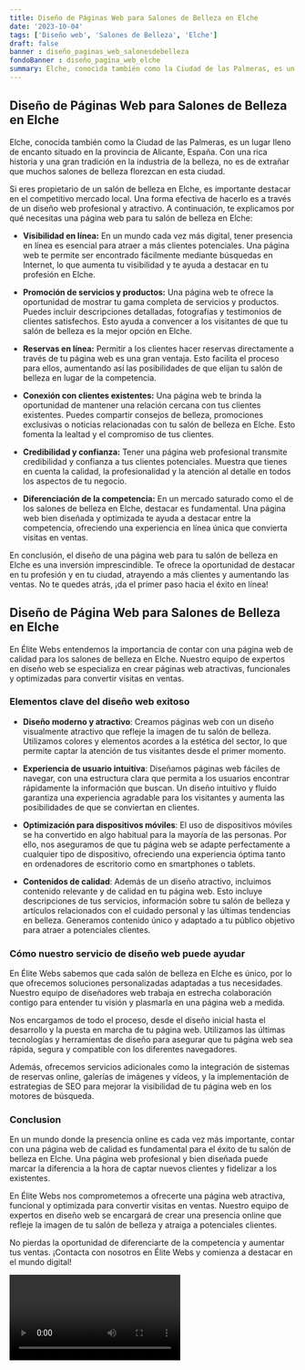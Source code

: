 ```yaml
---
title: Diseño de Páginas Web para Salones de Belleza en Elche
date: '2023-10-04'
tags: ['Diseño web', 'Salones de Belleza', 'Elche']
draft: false
banner : diseño_paginas_web_salonesdebelleza
fondoBanner : diseño_pagina_web_elche
summary: Elche, conocida también como la Ciudad de las Palmeras, es un lugar lleno de encanto situado en la provincia de Alicante, España. Con una rica historia y una gran tradición en la industria de la belleza, no es de extrañar que muchos salones de belleza florezcan en esta ciudad.
---
```


## Diseño de Páginas Web para Salones de Belleza en Elche

Elche, conocida también como la Ciudad de las Palmeras, es un lugar lleno de encanto situado en la provincia de Alicante, España. Con una rica historia y una gran tradición en la industria de la belleza, no es de extrañar que muchos salones de belleza florezcan en esta ciudad.

Si eres propietario de un salón de belleza en Elche, es importante destacar en el competitivo mercado local. Una forma efectiva de hacerlo es a través de un diseño web profesional y atractivo. A continuación, te explicamos por qué necesitas una página web para tu salón de belleza en Elche:

- **Visibilidad en línea:** En un mundo cada vez más digital, tener presencia en línea es esencial para atraer a más clientes potenciales. Una página web te permite ser encontrado fácilmente mediante búsquedas en Internet, lo que aumenta tu visibilidad y te ayuda a destacar en tu profesión en Elche.

- **Promoción de servicios y productos:** Una página web te ofrece la oportunidad de mostrar tu gama completa de servicios y productos. Puedes incluir descripciones detalladas, fotografías y testimonios de clientes satisfechos. Esto ayuda a convencer a los visitantes de que tu salón de belleza es la mejor opción en Elche.

- **Reservas en línea:** Permitir a los clientes hacer reservas directamente a través de tu página web es una gran ventaja. Esto facilita el proceso para ellos, aumentando así las posibilidades de que elijan tu salón de belleza en lugar de la competencia.

- **Conexión con clientes existentes:** Una página web te brinda la oportunidad de mantener una relación cercana con tus clientes existentes. Puedes compartir consejos de belleza, promociones exclusivas o noticias relacionadas con tu salón de belleza en Elche. Esto fomenta la lealtad y el compromiso de tus clientes.

- **Credibilidad y confianza:** Tener una página web profesional transmite credibilidad y confianza a tus clientes potenciales. Muestra que tienes en cuenta la calidad, la profesionalidad y la atención al detalle en todos los aspectos de tu negocio.

- **Diferenciación de la competencia:** En un mercado saturado como el de los salones de belleza en Elche, destacar es fundamental. Una página web bien diseñada y optimizada te ayuda a destacar entre la competencia, ofreciendo una experiencia en línea única que convierta visitas en ventas.

En conclusión, el diseño de una página web para tu salón de belleza en Elche es una inversión imprescindible. Te ofrece la oportunidad de destacar en tu profesión y en tu ciudad, atrayendo a más clientes y aumentando las ventas. No te quedes atrás, ¡da el primer paso hacia el éxito en línea!

<GifSeo />

<Cta />

## Diseño de Página Web para Salones de Belleza en Elche

En Élite Webs entendemos la importancia de contar con una página web de calidad para los salones de belleza en Elche. Nuestro equipo de expertos en diseño web se especializa en crear páginas web atractivas, funcionales y optimizadas para convertir visitas en ventas.

### Elementos clave del diseño web exitoso

- **Diseño moderno y atractivo**: Creamos páginas web con un diseño visualmente atractivo que refleje la imagen de tu salón de belleza. Utilizamos colores y elementos acordes a la estética del sector, lo que permite captar la atención de tus visitantes desde el primer momento.

- **Experiencia de usuario intuitiva**: Diseñamos páginas web fáciles de navegar, con una estructura clara que permita a los usuarios encontrar rápidamente la información que buscan. Un diseño intuitivo y fluido garantiza una experiencia agradable para los visitantes y aumenta las posibilidades de que se conviertan en clientes.

- **Optimización para dispositivos móviles**: El uso de dispositivos móviles se ha convertido en algo habitual para la mayoría de las personas. Por ello, nos aseguramos de que tu página web se adapte perfectamente a cualquier tipo de dispositivo, ofreciendo una experiencia óptima tanto en ordenadores de escritorio como en smartphones o tablets.

- **Contenidos de calidad**: Además de un diseño atractivo, incluimos contenido relevante y de calidad en tu página web. Esto incluye descripciones de tus servicios, información sobre tu salón de belleza y artículos relacionados con el cuidado personal y las últimas tendencias en belleza. Generamos contenido único y adaptado a tu público objetivo para atraer a potenciales clientes.

### Cómo nuestro servicio de diseño web puede ayudar

En Élite Webs sabemos que cada salón de belleza en Elche es único, por lo que ofrecemos soluciones personalizadas adaptadas a tus necesidades. Nuestro equipo de diseñadores web trabaja en estrecha colaboración contigo para entender tu visión y plasmarla en una página web a medida.

Nos encargamos de todo el proceso, desde el diseño inicial hasta el desarrollo y la puesta en marcha de tu página web. Utilizamos las últimas tecnologías y herramientas de diseño para asegurar que tu página web sea rápida, segura y compatible con los diferentes navegadores.

Además, ofrecemos servicios adicionales como la integración de sistemas de reservas online, galerías de imágenes y vídeos, y la implementación de estrategias de SEO para mejorar la visibilidad de tu página web en los motores de búsqueda.

### Conclusion

En un mundo donde la presencia online es cada vez más importante, contar con una página web de calidad es fundamental para el éxito de tu salón de belleza en Elche. Una página web profesional y bien diseñada puede marcar la diferencia a la hora de captar nuevos clientes y fidelizar a los existentes.

En Élite Webs nos comprometemos a ofrecerte una página web atractiva, funcional y optimizada para convertir visitas en ventas. Nuestro equipo de expertos en diseño web se encargará de crear una presencia online que refleje la imagen de tu salón de belleza y atraiga a potenciales clientes.

No pierdas la oportunidad de diferenciarte de la competencia y aumentar tus ventas. ¡Contacta con nosotros en Élite Webs y comienza a destacar en el mundo digital!

<Video />

<CtaBot job='Salones de Belleza' city='Elche'/>

<Gmaps query='Elche+españa+maps' />